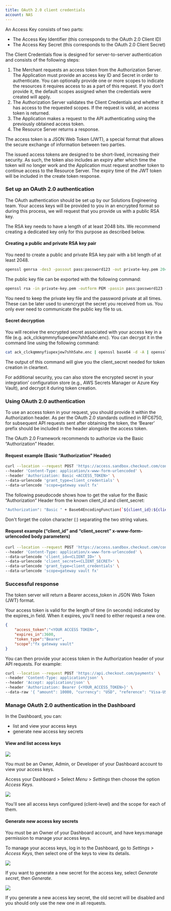```yaml
---
title: OAuth 2.0 client credentials
account: NAS
---
```


An Access Key consists of two parts:

* The Access Key Identifier (this corresponds to the OAuth 2.0 Client ID)
* The Access Key Secret (this corresponds to the OAuth 2.0 Client Secret)

The Client Credentials flow is designed for server-to-server authentication and consists of the following steps:

1. The Merchant requests an access token from the Authorization Server. The Application must provide an access key ID and Secret in order to authenticate. You can optionally provide one or more scopes to indicate the resources it requires access to as a part of this request. If you don't provide it, the default scopes assigned when the credentials were created will apply.
1. The Authorization Server validates the Client Credentials and whether it has access to the requested scopes. If the request is valid, an access token is returned.
1. The Application makes a request to the API authenticating using the previously obtained access token.
1. The Resource Server returns a response.

The access token is a JSON Web Token (JWT), a special format that allows the secure exchange of information between two parties.

The issued access tokens are designed to be short-lived, increasing their security. As such, the token also includes an expiry after which time the token will no longer work and the Application must request another token to continue access to the Resource Server. The expiry time of the JWT token will be included in the create token response.

### Set up an OAuth 2.0 authentication

The OAuth authentication should be set up by our Solutions Engineering team. Your access keys will be provided to you in an encrypted format so during this process, we will request that you provide us with a public RSA key.

The RSA key needs to have a length of at least 2048 bits. We recommend creating a dedicated key only for this purpose as described below.

#### Creating a public and private RSA key pair

You need to create a public and private RSA key pair with a bit length of at least 2048.

```bash
openssl genrsa -des3 -passout pass:password123 -out private-key.pem 2048<
```

The public key file can be exported with the following command:

```bash
openssl rsa -in private-key.pem -outform PEM -passin pass:password123 -pubout -out public-key.pem
```

You need to keep the private key file and the password private at all times. These can be later used to unencrypt the secret you received from us. You only ever need to communicate the public key file to us.

#### Secret decryption

You will receive the encrypted secret associated with your access key in a file (e.g. ack_clckqmmnyfiupexjew7shh5ahe.enc). You can decrypt it in the command line using the following command:

```bash
cat ack_clckqmmnyfiupexjew7shh5ahe.enc | openssl base64 -d -A | openssl rsautl -decrypt -inkey private-key.pem -passin pass:password123
```

The output of this command will give you the client_secret needed for token creation in cleartext.

For additional security, you can also store the encrypted secret in your integration’ configuration store (e.g., AWS Secrets Manager or Azure Key Vault), and decrypt it during token creation.

### Using OAuth 2.0 authentication

To use an access token in your request, you should provide it within the Authorization header. As per the OAuth 2.0 standards outlined in RFC6750, for subsequent API requests sent after obtaining the token, the ‘Bearer’ prefix should be included in the header alongside the access token.

The OAuth 2.0 Framework recommends to authorize via the Basic “Authorization” Header.

#### Request example (Basic “Authorization” Header)

```bash
curl --location --request POST 'https://access.sandbox.checkout.com/connect/token' \
--header 'Content-Type: application/x-www-form-urlencoded' \
--header 'Authorization: Basic <ACCESS_TOKEN>' \
--data-urlencode 'grant_type=client_credentials' \
--data-urlencode 'scope=gateway vault fx'
```

The following pseudocode shows how to get the value for the Basic “Authorization” Header from the known client_id and client_secret:

```bash
"Authorization": "Basic " + Base64EncodingFunction(`${client_id}:${client_secret}`)
```

Don't forget the colon character (:) separating the two string values.

#### Request example (“client_id” and “client_secret” x-www-form-urlencoded body parameters)

```bash
curl --location --request POST 'https://access.sandbox.checkout.com/connect/token' \
--header 'Content-Type: application/x-www-form-urlencoded' \
--data-urlencode 'client_id=<CLIENT_ID>' \
--data-urlencode 'client_secret=<CLIENT_SECRET>' \
--data-urlencode 'grant_type=client_credentials' \
--data-urlencode 'scope=gateway vault fx'
```

### Successful response

The token server will return a Bearer access_token in JSON Web Token (JWT) format.

Your access token is valid for the length of time (in seconds) indicated by the expires_in field. When it expires, you'll need to either request a new one.

```json
{
    "access_token":"<YOUR ACCESS TOKEN>",
    "expires_in":3600,
    "token_type":"Bearer",
    "scope":"fx gateway vault"
}
```

You can then provide your access token in the Authorization header of your API requests. For example:

```bash
curl --location --request POST 'https://api.checkout.com/payments' \
--header 'Content-Type: application/json' \
--header 'Accept: application/json' \
--header 'Authorization: Bearer {<YOUR_ACCESS_TOKEN>}' \
--data-raw '{ "amount": 10000, "currency": "USD", "reference": "Visa-USD-Test", ... }'
```

### Manage OAuth 2.0 authentication in the Dashboard

In the Dashboard, you can:

* list and view your access keys
* generate new access key secrets

#### View and list access keys

<img src="/NAS/Resources/access_keys.png" />

<TipBox variant="note">

You must be an Owner, Admin, or Developer of your Dashboard account to view your access keys.

</TipBox>

Access your Dashboard > Select _Menu_ > _Settings_ then choose the option _Access Keys_.

<img src="/NAS/Resources/access_keys.png" withFullscreenPreview />

You'll see all access keys configured (client-level) and the scope for each of them.

#### Generate new access key secrets

<TipBox variant="note">

You must be an Owner of your Dashboard account, and have keys:manage permission to manage your access keys.

</TipBox>

To manage your access keys, log in to the Dashboard, go to _Settings > Access Keys_, then select one of the keys to view its details.

<img src="/NAS/Resources/access+key+modal.png" withFullscreenPreview />

If you want to generate a new secret for the access key, select _Generate secret_, then _Generate_.

<img src="/NAS/Resources/generate+secret.png" withFullscreenPreview />

If you generate a new access key secret, the old secret will be disabled and you should only use the new one in all requests.
